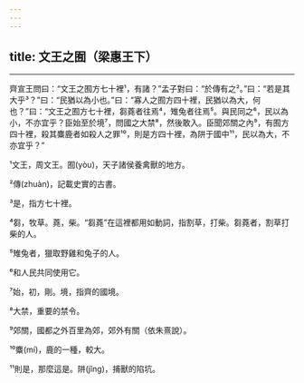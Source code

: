 ```yaml
---
---
---
```

title: 文王之囿（梁惠王下）
---





--------------------

齊宣王問曰：“文王之囿方七十裡¹，有諸？”孟子對曰：“於傳有之²。”曰：“若是其大乎³？”曰：“民猶以為小也。”曰：“寡人之囿方四十裡，民猶以為大，何也？”曰：“文王之囿方七十裡，芻蕘者往焉⁴，雉兔者往焉⁵。與民同之⁶，民以為小，不亦宜乎？臣始至於境⁷，問國之大禁⁸，然後敢入。臣聞郊關之內⁹，有囿方四十裡，殺其麋鹿者如殺人之罪¹⁰，則是方四十裡，為阱于國中¹¹，民以為大，不亦宜乎？”

¹文王，周文王。囿(yòu)，天子諸侯養禽獸的地方。

²傳(zhuàn)，記載史實的古書。

³是，指方七十裡。

⁴芻，牧草。蕘，柴。“芻蕘”在這裡都用如動詞，指割草，打柴。芻蕘者，割草打柴的人。

⁵雉兔者，獵取野雞和兔子的人。

⁶和人民共同使用它。

⁷始，初，剛。境，指齊的國境。

⁸大禁，重要的禁令。

⁹郊關，國都之外百里為郊，郊外有關（依朱熹說）。

¹⁰麋(mí)，鹿的一種，較大。

¹¹則是，那麼這是。阱(jǐng)，捕獸的陷坑。